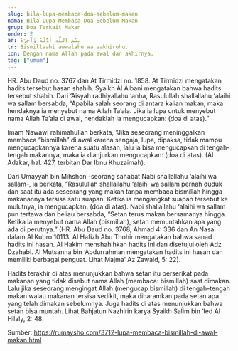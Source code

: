 ```yaml
---
slug: bila-lupa-membaca-doa-sebelum-makan
nama: Bila Lupa Membaca Doa Sebelum Makan
grup: Doa Terkait Makan
order: 2
ar: بِسْمِ اللَّهِ أَوَّلَهُ وَآخِرَهُ
tr: Bismillaahi awwalahu wa aakhirohu.
idn: Dengan nama Allah pada awal dan akhirnya.
tag: ["umum"]
---
```


HR. Abu Daud no. 3767 dan At Tirmidzi no. 1858. At Tirmidzi mengatakan hadits tersebut hasan shahih. Syaikh Al Albani mengatakan bahwa hadits tersebut shahih.
Dari ‘Aisyah radhiyallahu ‘anha, Rasulullah shallallahu ‘alaihi wa sallam bersabda, “Apabila salah seorang di antara kalian makan, maka hendaknya ia menyebut nama Allah Ta’ala. Jika ia lupa untuk menyebut nama Allah Ta’ala di awal, hendaklah ia mengucapkan: (doa di atas).”

Imam Nawawi rahimahullah berkata, “Jika seseorang meninggalkan membaca “bismillah” di awal karena sengaja, lupa, dipaksa, tidak mampu mengucapkannya karena suatu alasan, lalu ia bisa mengucapkan di tengah-tengah makannya, maka ia dianjurkan mengucapkan: (doa di atas). (Al Adzkar, hal. 427, terbitan Dar Ibnu Khuzaimah).

Dari Umayyah bin Mihshon -seorang sahabat Nabi shallallahu ‘alaihi wa sallam-, ia berkata, “Rasulullah shallallahu ‘alaihi wa sallam pernah duduk dan saat itu ada seseorang yang makan tanpa membaca bismillah hingga makanannya tersisa satu suapan. Ketika ia mengangkat suapan tersebut ke mulutnya, ia mengucapkan: (doa di atas). Nabi shallallahu ‘alaihi wa sallam pun tertawa dan beliau bersabda, “Setan terus makan bersamanya hingga. Ketika ia menyebut nama Allah (bismillah), setan memuntahkan apa yang ada di perutnya.” (HR. Abu Daud no. 3768, Ahmad 4: 336 dan An Nasai dalam Al Kubro 10113. Al Hafizh Abu Thohir mengatakan bahwa sanad hadits ini hasan. Al Hakim menshahihkan hadits ini dan disetujui oleh Adz Dzahabi. Al Mutsanna bin ‘Abdurrahman mengatakan hadits ini hasan dan memiliki berbagai penguat. Lihat Majma’ Az Zawaid, 5: 22).

Hadits terakhir di atas menunjukkan bahwa setan itu berserikat pada makanan yang tidak disebut nama Allah (membaca: bismillah) saat dimakan. Lalu jika seseorang mengingat Allah (mengucap bismillah) di tengah-tengah makan walau makanan tersisa sedikit, maka diharamkan pada setan apa yang telah dimakan sebelumnya. Juga hadits di atas menunjukkan bahwa setan bisa muntah. Lihat Bahjatun Nazhirin karya Syaikh Salim bin ‘Ied Al Hilaly, 2: 48.


Sumber: https://rumaysho.com/3712-lupa-membaca-bismillah-di-awal-makan.html
